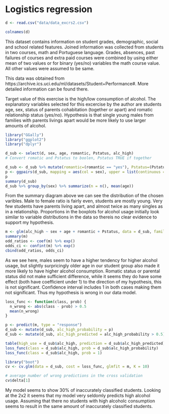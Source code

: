 

# Logistics regression

```r
d <- read.csv("data/data_excrs2.csv")

colnames(d)
```

This dataset contains information on student grades, demographic, social and school related features. Joined information was collected from students in two courses, math and Portuguese language. Grades, absences, past failures of courses and extra paid courses were combined by using either mean of two values or for binary (yes/no) variables the math course value. All other values were assumed to be same.  

This data was obtained from https://archive.ics.uci.edu/ml/datasets/Student+Performance#. More detailed information can be found there. 

Target value of this exercise is the high/low consumption of alcohol. The explanatory variables selected for this excercise by the author are students age, sex, status of parents cohabitation (together or apart) and romatic relationship status (yes/no). Hypothesis is that single young males from families with parents livings apart would be more likely to use larger amounts of alcohol. 

```r
library("GGally")
library("ggplot2")
library("dplyr")

d_sub <- select(d, sex, age, romantic, Pstatus, alc_high)
# Convert romatic and Pstatus to boolen, Pstatus TRUE if together

d_sub <- d_sub %>% mutate(romantic=(romantic == "yes"), Pstatus=(Pstatus=="T"))
p <- ggpairs(d_sub, mapping = aes(col = sex), upper = list(continuous = wrap('cor', size = 3)), lower = list(combo = wrap("facethist", bins = 20)))
p
summary(d_sub)
d_sub %>% group_by(sex) %>% summarize(n = n(), mean(age))
```

From the summary diagram above we can see the distribution of the chosen varibles. Male to female ratio is fairly even, students are mostly young. Very few students have parents living apart, and almost twice as many singles as in a relationship. Proportions in the boxplots for alcohol usage initially look similar to variable distributions in the data so thereis no clear evidence to support my hypothesis.  

```r
m <- glm(alc_high ~ sex + age + romantic + Pstatus, data = d_sub, family = "binomial")
summary(m)
odd_ratios <- coef(m) %>% exp()
odds_ci <- confint(m) %>% exp()
cbind(odd_ratios, odds_ci)
```

As we see here, males seem to have a higher tendency for higher alcohol usage, but slightly surpricingly older age in our student group also made it more likely to have higher alcohol consumption. Romatic status or parental status did not make sufficient difference, while it seems they do have some effect (both have coefficient under 1) to the direction of my hypothesis, this is not significant. Confidence interval includes 1 in both cases making them not significant. Thus my hypothesis is wrong in our data model. 

```r
loss_func <- function(class, prob) {
  n_wrong <- abs(class - prob) > 0.5
  mean(n_wrong)
}

p <- predict(m, type = "response")
d_sub <- mutate(d_sub, alc_high_probability = p)
d_sub <- mutate(d_sub, alc_high_predicted = alc_high_probability > 0.5)

table(high_use = d_sub$alc_high, prediction = d_sub$alc_high_predicted)
loss_func(class = d_sub$alc_high, prob = d_sub$alc_high_probability)
loss_func(class = d_sub$alc_high, prob = 1)

library("boot")
cv <- cv.glm(data = d_sub, cost = loss_func, glmfit = m, K = 10)

# average number of wrong predictions in the cross validation
cv$delta[1]

```

My model seems to show 30% of inaccurately classified students. Looking at the 2x2 it seems that my model very seldomly predicts high alcohol usage. Assuming that there no students with high alcoholc consumption seems to result in the same amount of inaccurately classified students.   